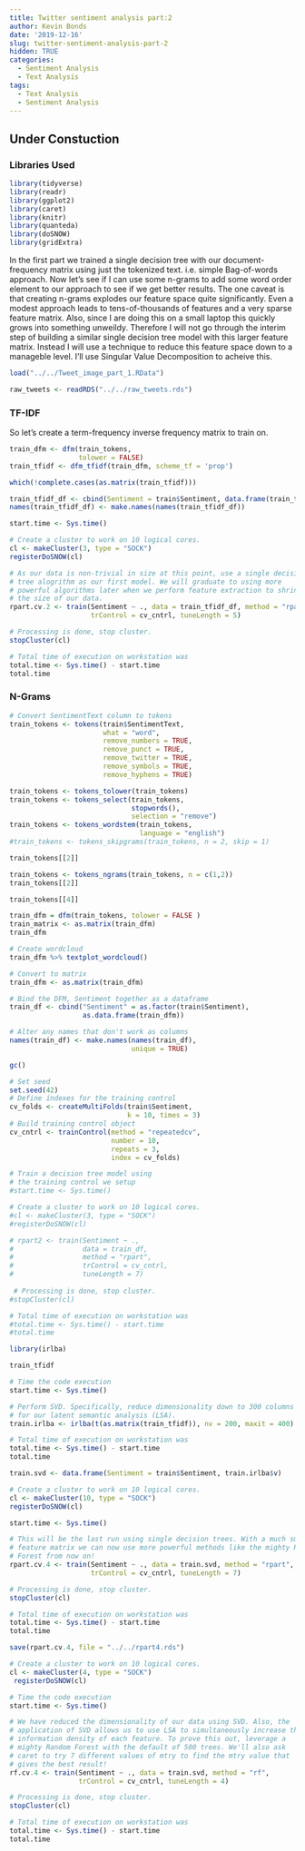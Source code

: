 ```yaml
---
title: Twitter sentiment analysis part:2
author: Kevin Bonds
date: '2019-12-16'
slug: twitter-sentiment-analysis-part-2
hidden: TRUE
categories:
  - Sentiment Analysis
  - Text Analysis
tags:
  - Text Analysis
  - Sentiment Analysis
---
```


## Under Constuction
<!--more-->

### Libraries Used
```r
library(tidyverse)
library(readr)
library(ggplot2)
library(caret)
library(knitr)
library(quanteda)
library(doSNOW)
library(gridExtra)

```

In the first part we trained a single decision tree with our document-frequency matrix using just the tokenized text. i.e. simple Bag-of-words approach. Now let's see if I can use some n-grams to add some word order element to our approach to see if we get better results. The one caveat is that creating n-grams explodes our feature space quite significantly. Even a modest approach leads to tens-of-thousands of features and a very sparse feature matrix. Also, since I are doing this on a small laptop this quickly grows into something unweildy. Therefore I will not go through the interim step of building a similar single decision tree model with this larger feature matrix. Instead I will use a technique to reduce this feature space down to a manageble level. I'll use Singular Value Decomposition to acheive this. 

```r
load("../../Tweet_image_part_1.RData")
```

```r
raw_tweets <- readRDS("../../raw_tweets.rds")
```

### TF-IDF

So let's create a term-frequency inverse frequency matrix to train on.
```r
train_dfm <- dfm(train_tokens, 
                 tolower = FALSE)
train_tfidf <- dfm_tfidf(train_dfm, scheme_tf = 'prop')
```
```r
which(!complete.cases(as.matrix(train_tfidf)))
```
```r
train_tfidf_df <- cbind(Sentiment = train$Sentiment, data.frame(train_tfidf))
names(train_tfidf_df) <- make.names(names(train_tfidf_df))
```

```r
start.time <- Sys.time()

# Create a cluster to work on 10 logical cores.
cl <- makeCluster(3, type = "SOCK")
registerDoSNOW(cl)

# As our data is non-trivial in size at this point, use a single decision
# tree alogrithm as our first model. We will graduate to using more 
# powerful algorithms later when we perform feature extraction to shrink
# the size of our data.
rpart.cv.2 <- train(Sentiment ~ ., data = train_tfidf_df, method = "rpart", 
                    trControl = cv_cntrl, tuneLength = 5)

# Processing is done, stop cluster.
stopCluster(cl)

# Total time of execution on workstation was 
total.time <- Sys.time() - start.time
total.time
```

### N-Grams

```r
# Convert SentimentText column to tokens
train_tokens <- tokens(train$SentimentText, 
                       what = "word", 
                       remove_numbers = TRUE, 
                       remove_punct = TRUE, 
                       remove_twitter = TRUE,
                       remove_symbols = TRUE, 
                       remove_hyphens = TRUE)
```

```r
train_tokens <- tokens_tolower(train_tokens)
train_tokens <- tokens_select(train_tokens, 
                              stopwords(), 
                              selection = "remove")
train_tokens <- tokens_wordstem(train_tokens, 
                                language = "english")
#train_tokens <- tokens_skipgrams(train_tokens, n = 2, skip = 1)
```

```r
train_tokens[[2]]
```


```r
train_tokens <- tokens_ngrams(train_tokens, n = c(1,2))
train_tokens[[2]]
```

```r
train_tokens[[4]]
```


```r
train_dfm = dfm(train_tokens, tolower = FALSE )
train_matrix <- as.matrix(train_dfm)
train_dfm
```


```r
# Create wordcloud
train_dfm %>% textplot_wordcloud()
```

```r
# Convert to matrix
train_dfm <- as.matrix(train_dfm)
```

```r
# Bind the DFM, Sentiment together as a dataframe
train_df <- cbind("Sentiment" = as.factor(train$Sentiment), 
                  as.data.frame(train_dfm))
```

```r
# Alter any names that don't work as columns
names(train_df) <- make.names(names(train_df), 
                              unique = TRUE)
```

```r
gc()
```

```r
# Set seed
set.seed(42)
# Define indexes for the training control 
cv_folds <- createMultiFolds(train$Sentiment, 
                             k = 10, times = 3)
# Build training control object
cv_cntrl <- trainControl(method = "repeatedcv", 
                         number = 10,
                         repeats = 3, 
                         index = cv_folds)
```


```r
# Train a decision tree model using 
# the training control we setup
#start.time <- Sys.time()

# Create a cluster to work on 10 logical cores.
#cl <- makeCluster(3, type = "SOCK")
#registerDoSNOW(cl)

# rpart2 <- train(Sentiment ~ ., 
#                 data = train_df, 
#                 method = "rpart", 
#                 trControl = cv_cntrl, 
#                 tuneLength = 7)
 
 # Processing is done, stop cluster.
#stopCluster(cl)

# Total time of execution on workstation was 
#total.time <- Sys.time() - start.time
#total.time
```

```r
library(irlba)
```

```r
train_tfidf
```


```r
# Time the code execution
start.time <- Sys.time()

# Perform SVD. Specifically, reduce dimensionality down to 300 columns
# for our latent semantic analysis (LSA).
train.irlba <- irlba(t(as.matrix(train_tfidf)), nv = 200, maxit = 400)

# Total time of execution on workstation was 
total.time <- Sys.time() - start.time
total.time
```

```r
train.svd <- data.frame(Sentiment = train$Sentiment, train.irlba$v)
```

```r
# Create a cluster to work on 10 logical cores.
cl <- makeCluster(10, type = "SOCK")
registerDoSNOW(cl)

start.time <- Sys.time()

# This will be the last run using single decision trees. With a much smaller
# feature matrix we can now use more powerful methods like the mighty Random
# Forest from now on!
rpart.cv.4 <- train(Sentiment ~ ., data = train.svd, method = "rpart", 
                    trControl = cv_cntrl, tuneLength = 7)

# Processing is done, stop cluster.
stopCluster(cl)

# Total time of execution on workstation was 
total.time <- Sys.time() - start.time
total.time
```

```r
save(rpart.cv.4, file = "../../rpart4.rds")
```

```r
# Create a cluster to work on 10 logical cores.
cl <- makeCluster(4, type = "SOCK")
 registerDoSNOW(cl)

# Time the code execution
start.time <- Sys.time()

# We have reduced the dimensionality of our data using SVD. Also, the 
# application of SVD allows us to use LSA to simultaneously increase the
# information density of each feature. To prove this out, leverage a 
# mighty Random Forest with the default of 500 trees. We'll also ask
# caret to try 7 different values of mtry to find the mtry value that 
# gives the best result!
rf.cv.4 <- train(Sentiment ~ ., data = train.svd, method = "rf", 
                 trControl = cv_cntrl, tuneLength = 4)

# Processing is done, stop cluster.
stopCluster(cl)

# Total time of execution on workstation was 
total.time <- Sys.time() - start.time
total.time
```

